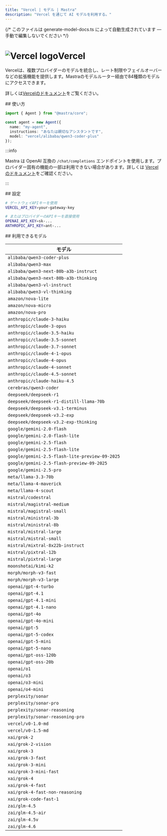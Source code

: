 ```yaml
---
title: "Vercel | モデル | Mastra"
description: "Vercel を通じて AI モデルを利用する。"
---
```


{/* このファイルは generate-model-docs.ts によって自動生成されています — 手動で編集しないでください */}


# <img src="https://models.dev/logos/vercel.svg" alt="Vercel logo" className="inline w-8 h-8 mr-2 align-middle dark:invert dark:brightness-0 dark:contrast-200" />Vercel

Vercelは、複数プロバイダーのモデルを統合し、レート制限やフェイルオーバーなどの拡張機能を提供します。Mastraのモデルルーター経由で84種類のモデルにアクセスできます。

詳しくは[Vercelのドキュメント](https://ai-sdk.dev/providers/ai-sdk-providers)をご覧ください。

<div id="usage">
  ## 使い方
</div>

```typescript
import { Agent } from "@mastra/core";

const agent = new Agent({
  name: "my-agent",
  instructions: "あなたは親切なアシスタントです",
  model: "vercel/alibaba/qwen3-coder-plus"
});
```

:::info

Mastra は OpenAI 互換の `/chat/completions` エンドポイントを使用します。プロバイダー固有の機能の一部は利用できない場合があります。詳しくは [Vercel のドキュメント](https://ai-sdk.dev/providers/ai-sdk-providers)をご確認ください。

:::


<div id="configuration">
  ## 設定
</div>

```bash
# ゲートウェイAPIキーを使用
VERCEL_API_KEY=your-gateway-key

# またはプロバイダーのAPIキーを直接使用
OPENAI_API_KEY=sk-...
ANTHROPIC_API_KEY=ant-...
```


<div id="available-models">
  ## 利用できるモデル
</div>

| モデル                                          |
| ---------------------------------------------- |
| `alibaba/qwen3-coder-plus`                     |
| `alibaba/qwen3-max`                            |
| `alibaba/qwen3-next-80b-a3b-instruct`          |
| `alibaba/qwen3-next-80b-a3b-thinking`          |
| `alibaba/qwen3-vl-instruct`                    |
| `alibaba/qwen3-vl-thinking`                    |
| `amazon/nova-lite`                             |
| `amazon/nova-micro`                            |
| `amazon/nova-pro`                              |
| `anthropic/claude-3-haiku`                     |
| `anthropic/claude-3-opus`                      |
| `anthropic/claude-3.5-haiku`                   |
| `anthropic/claude-3.5-sonnet`                  |
| `anthropic/claude-3.7-sonnet`                  |
| `anthropic/claude-4-1-opus`                    |
| `anthropic/claude-4-opus`                      |
| `anthropic/claude-4-sonnet`                    |
| `anthropic/claude-4.5-sonnet`                  |
| `anthropic/claude-haiku-4.5`                   |
| `cerebras/qwen3-coder`                         |
| `deepseek/deepseek-r1`                         |
| `deepseek/deepseek-r1-distill-llama-70b`       |
| `deepseek/deepseek-v3.1-terminus`              |
| `deepseek/deepseek-v3.2-exp`                   |
| `deepseek/deepseek-v3.2-exp-thinking`          |
| `google/gemini-2.0-flash`                      |
| `google/gemini-2.0-flash-lite`                 |
| `google/gemini-2.5-flash`                      |
| `google/gemini-2.5-flash-lite`                 |
| `google/gemini-2.5-flash-lite-preview-09-2025` |
| `google/gemini-2.5-flash-preview-09-2025`      |
| `google/gemini-2.5-pro`                        |
| `meta/llama-3.3-70b`                           |
| `meta/llama-4-maverick`                        |
| `meta/llama-4-scout`                           |
| `mistral/codestral`                            |
| `mistral/magistral-medium`                     |
| `mistral/magistral-small`                      |
| `mistral/ministral-3b`                         |
| `mistral/ministral-8b`                         |
| `mistral/mistral-large`                        |
| `mistral/mistral-small`                        |
| `mistral/mixtral-8x22b-instruct`               |
| `mistral/pixtral-12b`                          |
| `mistral/pixtral-large`                        |
| `moonshotai/kimi-k2`                           |
| `morph/morph-v3-fast`                          |
| `morph/morph-v3-large`                         |
| `openai/gpt-4-turbo`                           |
| `openai/gpt-4.1`                               |
| `openai/gpt-4.1-mini`                          |
| `openai/gpt-4.1-nano`                          |
| `openai/gpt-4o`                                |
| `openai/gpt-4o-mini`                           |
| `openai/gpt-5`                                 |
| `openai/gpt-5-codex`                           |
| `openai/gpt-5-mini`                            |
| `openai/gpt-5-nano`                            |
| `openai/gpt-oss-120b`                          |
| `openai/gpt-oss-20b`                           |
| `openai/o1`                                    |
| `openai/o3`                                    |
| `openai/o3-mini`                               |
| `openai/o4-mini`                               |
| `perplexity/sonar`                             |
| `perplexity/sonar-pro`                         |
| `perplexity/sonar-reasoning`                   |
| `perplexity/sonar-reasoning-pro`               |
| `vercel/v0-1.0-md`                             |
| `vercel/v0-1.5-md`                             |
| `xai/grok-2`                                   |
| `xai/grok-2-vision`                            |
| `xai/grok-3`                                   |
| `xai/grok-3-fast`                              |
| `xai/grok-3-mini`                              |
| `xai/grok-3-mini-fast`                         |
| `xai/grok-4`                                   |
| `xai/grok-4-fast`                              |
| `xai/grok-4-fast-non-reasoning`                |
| `xai/grok-code-fast-1`                         |
| `zai/glm-4.5`                                  |
| `zai/glm-4.5-air`                              |
| `zai/glm-4.5v`                                 |
| `zai/glm-4.6`                                  |